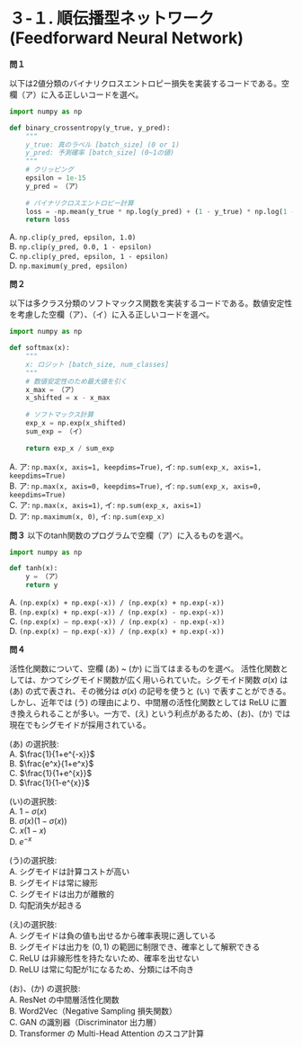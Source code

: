 # ３-１. 順伝播型ネットワーク (Feedforward Neural Network)

**問１**

以下は2値分類のバイナリクロスエントロピー損失を実装するコードである。空欄（ア）に入る正しいコードを選べ。

```python
import numpy as np

def binary_crossentropy(y_true, y_pred):
    """
    y_true: 真のラベル [batch_size] (0 or 1)
    y_pred: 予測確率 [batch_size] (0~1の値)
    """
    # クリッピング
    epsilon = 1e-15
    y_pred = （ア）
    
    # バイナリクロスエントロピー計算
    loss = -np.mean(y_true * np.log(y_pred) + (1 - y_true) * np.log(1 - y_pred))
    return loss
```

A. `np.clip(y_pred, epsilon, 1.0)`  
B. `np.clip(y_pred, 0.0, 1 - epsilon)`  
C. `np.clip(y_pred, epsilon, 1 - epsilon)`  
D. `np.maximum(y_pred, epsilon)`  

**問２**

以下は多クラス分類のソフトマックス関数を実装するコードである。数値安定性を考慮した空欄（ア）、（イ）に入る正しいコードを選べ。

```python
import numpy as np

def softmax(x):
    """
    x: ロジット [batch_size, num_classes]
    """
    # 数値安定性のため最大値を引く
    x_max = （ア）
    x_shifted = x - x_max
    
    # ソフトマックス計算
    exp_x = np.exp(x_shifted)
    sum_exp = （イ）
    
    return exp_x / sum_exp
```

A. ア: `np.max(x, axis=1, keepdims=True)`, イ: `np.sum(exp_x, axis=1, keepdims=True)`  
B. ア: `np.max(x, axis=0, keepdims=True)`, イ: `np.sum(exp_x, axis=0, keepdims=True)`  
C. ア: `np.max(x, axis=1)`, イ: `np.sum(exp_x, axis=1)`  
D. ア: `np.maximum(x, 0)`, イ: `np.sum(exp_x)`  

**問３**
以下のtanh関数のプログラムで空欄（ア）に入るものを選べ。

```python
import numpy as np

def tanh(x):
    y = （ア）
    return y
```

A. `(np.exp(x) + np.exp(-x)) / (np.exp(x) + np.exp(-x))`  
B. `(np.exp(x) + np.exp(-x)) / (np.exp(x) - np.exp(-x))`  
C. `(np.exp(x) – np.exp(-x)) / (np.exp(x) - np.exp(-x))`  
D. `(np.exp(x) – np.exp(-x)) / (np.exp(x) + np.exp(-x))`


**問４**

活性化関数について、空欄 (あ) ~ (か) に当てはまるものを選べ。
活性化関数としては、かつてシグモイド関数が広く用いられていた。シグモイド関数 $\sigma(x)$ は (あ) の式で表され、その微分は $\sigma(x)$ の記号を使うと (い) で表すことができる。しかし、近年では (う) の理由により、中間層の活性化関数としては ReLU に置き換えられることが多い。一方で、(え) という利点があるため、(お)、(か) では現在でもシグモイドが採用されている。

(あ) の選択肢:  
A. $\frac{1}{1+e^{-x}}$  
B. $\frac{e^x}{1+e^x}$  
C. $\frac{1}{1+e^{x}}$  
D. $\frac{1}{1-e^{x}}$  

(い)の選択肢:  
A. $1-\sigma(x)$  
B. $\sigma(x)(1-\sigma(x))$  
C. $x(1-x)$  
D. $e^{-x}$  

(う)の選択肢:  
A. シグモイドは計算コストが高い  
B. シグモイドは常に線形  
C. シグモイドは出力が離散的  
D. 勾配消失が起きる  

(え)の選択肢:  
A. シグモイドは負の値も出せるから確率表現に適している  
B. シグモイドは出力を $(0,1)$ の範囲に制限でき、確率として解釈できる  
C. ReLU は非線形性を持たないため、確率を出せない  
D. ReLU は常に勾配が1になるため、分類には不向き  

(お)、(か) の選択肢:  
A. ResNet の中間層活性化関数  
B. Word2Vec（Negative Sampling 損失関数）  
C. GAN の識別器（Discriminator 出力層）  
D. Transformer の Multi-Head Attention のスコア計算


